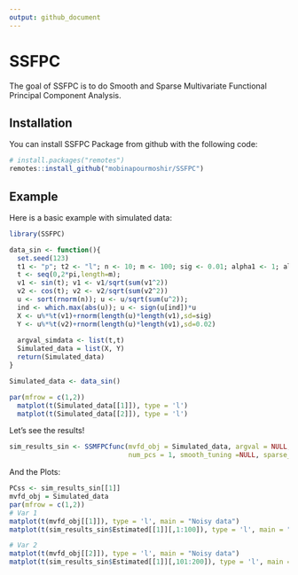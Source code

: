 ```yaml
---
output: github_document
---
```




# SSFPC

<!-- badges: start -->
<!-- badges: end -->

The goal of SSFPC is to do Smooth and Sparse Multivariate Functional Principal Component Analysis. 

## Installation 
You can install SSFPC Package from github with the following code:

```r
# install.packages("remotes")
remotes::install_github("mobinapourmoshir/SSFPC")
```


## Example

Here is a basic example with simulated data:

```r
library(SSFPC)

data_sin <- function(){
  set.seed(123)
  t1 <- "p"; t2 <- "l"; n <- 10; m <- 100; sig <- 0.01; alpha1 <- 1; alpha2 <- 0
  t <- seq(0,2*pi,length=m); 
  v1 <- sin(t); v1 <- v1/sqrt(sum(v1^2))
  v2 <- cos(t); v2 <- v2/sqrt(sum(v2^2))
  u <- sort(rnorm(n)); u <- u/sqrt(sum(u^2)); 
  ind <- which.max(abs(u)); u <- sign(u[ind])*u
  X <- u%*%t(v1)+rnorm(length(u)*length(v1),sd=sig)
  Y <- u%*%t(v2)+rnorm(length(u)*length(v1),sd=0.02)
  
  argval_simdata <- list(t,t)
  Simulated_data = list(X, Y)
  return(Simulated_data)
}

Simulated_data <- data_sin()

par(mfrow = c(1,2))
  matplot(t(Simulated_data[[1]]), type = 'l')
  matplot(t(Simulated_data[[2]]), type = 'l')
```

Let's see the results!

```r
sim_results_sin <- SSMFPCfunc(mvfd_obj = Simulated_data, argval = NULL, centerfns = TRUE,
                              num_pcs = 1, smooth_tuning =NULL, sparse_tuning_type = "soft", sparse_tuning = NULL)

```

And the Plots:
```r
PCss <- sim_results_sin[[1]]
mvfd_obj = Simulated_data
par(mfrow = c(1,2))
# Var 1
matplot(t(mvfd_obj[[1]]), type = 'l', main = "Noisy data")
matplot(t(sim_results_sin$Estimated[[1]][,1:100]), type = 'l', main = "SSMFPC result")

# Var 2
matplot(t(mvfd_obj[[2]]), type = 'l', main = "Noisy data")
matplot(t(sim_results_sin$Estimated[[1]][,101:200]), type = 'l', main = "SSMFPC result")
```










